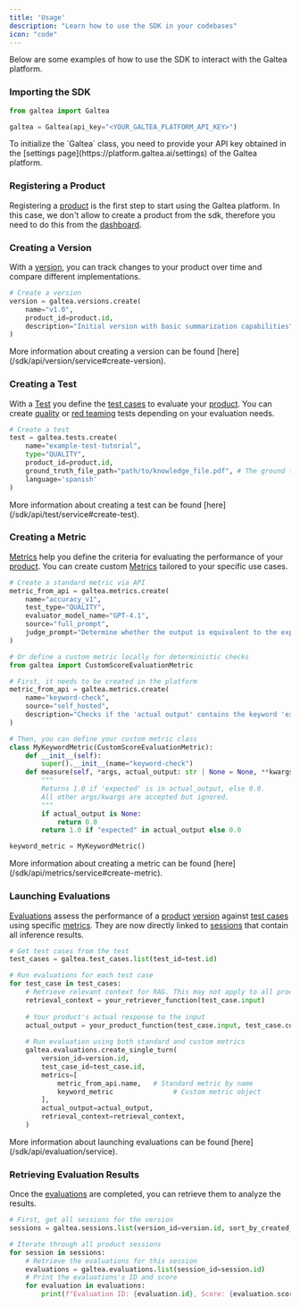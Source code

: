 ```yaml
---
title: 'Usage'
description: "Learn how to use the SDK in your codebases"
icon: "code"
---
```


Below are some examples of how to use the SDK to interact with the Galtea platform.

### Importing the SDK

```python
from galtea import Galtea

galtea = Galtea(api_key="<YOUR_GALTEA_PLATFORM_API_KEY>")
```

<Note>
    To initialize the `Galtea` class, you need to provide your API key obtained in the [settings page](https://platform.galtea.ai/settings) of the Galtea platform.
</Note>

### Registering a Product

Registering a [product](/concepts/product) is the first step to start using the Galtea platform.
In this case, we don't allow to create a product from the sdk, therefore you need to do this from the [dashboard](https://platform.galtea.ai/).

### Creating a Version

With a [version](/concepts/product/version), you can track changes to your product over time and compare different implementations.

```python
# Create a version
version = galtea.versions.create(
    name="v1.0",
    product_id=product.id,
    description="Initial version with basic summarization capabilities"
)
```
<Info>
    More information about creating a version can be found [here](/sdk/api/version/service#create-version).
</Info>

### Creating a Test

With a [Test](/concepts/product/test) you define the [test cases](/concepts/product/test/case) to evaluate your [product](/concepts/product).
You can create [quality](/concepts/product/test/quality-tests) or [red teaming](/concepts/product/test/red-teaming-tests) tests depending on your evaluation needs.

```python
# Create a test
test = galtea.tests.create(
    name="example-test-tutorial",
    type="QUALITY",
    product_id=product.id,
    ground_truth_file_path="path/to/knowledge_file.pdf", # The ground truth is also known as as the knowledge base.
    language='spanish'
)
```

<Info>
    More information about creating a test can be found [here](/sdk/api/test/service#create-test).
</Info>


### Creating a Metric

[Metrics](/concepts/metric) help you define the criteria for evaluating the performance of your [product](/concepts/product).
You can create custom [Metrics](/concepts/metric) tailored to your specific use cases.

```python
# Create a standard metric via API
metric_from_api = galtea.metrics.create(
    name="accuracy_v1",
    test_type="QUALITY",
    evaluator_model_name="GPT-4.1",
    source="full_prompt",
    judge_prompt="Determine whether the output is equivalent to the expected output. Output: \"{actual_output}\". Expected Output: \"{expected_output}.\""
)

# Or define a custom metric locally for deterministic checks
from galtea import CustomScoreEvaluationMetric

# First, it needs to be created in the platform
metric_from_api = galtea.metrics.create(
    name="keyword-check",
    source="self_hosted",
    description="Checks if the 'actual output' contains the keyword 'expected'.",
)

# Then, you can define your custom metric class
class MyKeywordMetric(CustomScoreEvaluationMetric):
    def __init__(self):
        super().__init__(name="keyword-check")
    def measure(self, *args, actual_output: str | None = None, **kwargs) -> float:
        """
        Returns 1.0 if 'expected' is in actual_output, else 0.0.
        All other args/kwargs are accepted but ignored.
        """
        if actual_output is None:
            return 0.0
        return 1.0 if "expected" in actual_output else 0.0

keyword_metric = MyKeywordMetric()
```

<Info>
    More information about creating a metric can be found [here](/sdk/api/metrics/service#create-metric).
</Info>


### Launching Evaluations

[Evaluations](/concepts/product/version/session/evaluation) assess the performance of a [product](/concepts/product) [version](/concepts/product/version) against [test cases](/concepts/product/test/case) using specific [metrics](/concepts/metric). They are now directly linked to [sessions](/concepts/product/version/session) that contain all inference results.

```python
# Get test cases from the test
test_cases = galtea.test_cases.list(test_id=test.id)

# Run evaluations for each test case
for test_case in test_cases:
    # Retrieve relevant context for RAG. This may not apply to all products.
    retrieval_context = your_retriever_function(test_case.input)
    
    # Your product's actual response to the input
    actual_output = your_product_function(test_case.input, test_case.context, retrieval_context)
    
    # Run evaluation using both standard and custom metrics
    galtea.evaluations.create_single_turn(
        version_id=version.id,
        test_case_id=test_case.id,
        metrics=[
            metric_from_api.name,   # Standard metric by name
            keyword_metric               # Custom metric object
        ],
        actual_output=actual_output,
        retrieval_context=retrieval_context, 
    )
```

<Info>
    More information about launching evaluations can be found [here](/sdk/api/evaluation/service).
</Info>

### Retrieving Evaluation Results

Once the [evaluations](/concepts/product/version/session/evaluation) are completed, you can retrieve them to analyze the results.

```python
# First, get all sessions for the version
sessions = galtea.sessions.list(version_id=version.id, sort_by_created_at="desc")

# Iterate through all product sessions
for session in sessions:
    # Retrieve the evaluations for this session
    evaluations = galtea.evaluations.list(session_id=session.id)
    # Print the evaluations's ID and score
    for evaluation in evaluations:
        print(f"Evaluation ID: {evaluation.id}, Score: {evaluation.score}")
```